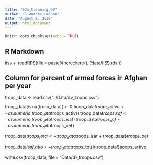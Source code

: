 ```yaml
---
title: "02a_Cleaning_DV"
author: "J Andres Gannon"
date: "August 8, 2018"
output: html_document
---
```


```r
knitr::opts_chunk$set(echo = TRUE)
```

## R Markdown


iiss <- readRDS(file = paste0(here::here(), '/data/IISS.rds'))


## Column for percent of armed forces in Afghan per year
troop_data <- read.csv("../Data/dv_troops.csv")

troop_data[is.na(troop_data)] <- 0
troop_data$troops_active <- as.numeric(troop_data$troops_active)
troop_data$troops_isaf <- as.numeric(troop_data$troops_isaf)
troop_data$troops_oef <- as.numeric(troop_data$troops_oef)

troop_data$troops_total <- troop_data$troops_isaf + troop_data$troops_oef

troop_data$isaf_ratio <- troop_data$troops_total/troop_data$troops_active

write.csv(troop_data, file = "Data/dv_troops.csv")
